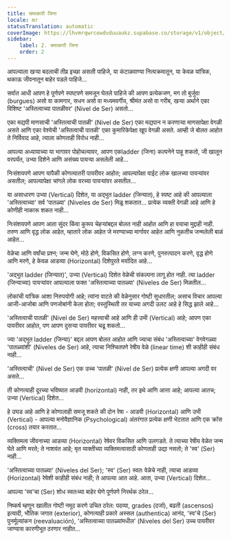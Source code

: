 ```yaml
---
title: चमत्कारी जिना
locale: mr
statusTranslation: automatic
coverImage: https://lhvmrqwrcowdvduuaukz.supabase.co/storage/v1/object/public/strapi-uploads/small_cover-tratado-de-psicologia-revolucionaria.webp-5e15e1cec4e0ebebcde5d7fc7565d8fd.webp
sidebar:
    label: 2. चमत्कारी जिना
    order: 2
---
```

आपल्याला खऱ्या बदलाची तीव्र इच्छा असली पाहिजे, या कंटाळवाण्या नित्यक्रमातून, या केवळ यांत्रिक, थकाऊ जीवनातून बाहेर पडले पाहिजे...

सर्वात आधी आपण हे पूर्णपणे स्पष्टपणे समजून घेतले पाहिजे की आपण प्रत्येकजण, मग तो बुर्जुवा (burgues) असो वा कामगार, सधन असो वा मध्यमवर्गीय, श्रीमंत असो वा गरीब, खऱ्या अर्थाने एका विशिष्ट 'अस्तित्वाच्या पातळीवर' (Nivel de Ser) असतो...

एका मद्यपी माणसाची 'अस्तित्वाची पातळी' (Nivel de Ser) एका मद्यपान न करणाऱ्या माणसापेक्षा वेगळी असते आणि एका वेश्येची 'अस्तित्वाची पातळी' एका कुमारिकेपेक्षा खूप वेगळी असते. आम्ही जे बोलत आहोत ते निर्विवाद आहे, त्याला कोणताही विरोध नाही...

आपल्या अध्यायाच्या या भागावर पोहोचल्यावर, आपण एकladder (जिना) कल्पनेने पाहू शकतो, जी खालून वरपर्यंत, उभ्या दिशेने आणि असंख्य पायऱ्या असलेली आहे...

निःसंशयपणे आपण यापैकी कोणत्यातरी पायरीवर आहोत; आपल्यापेक्षा वाईट लोक खालच्या पायऱ्यांवर असतील; आपल्यापेक्षा चांगले लोक वरच्या पायऱ्यांवर असतील...

या असाधारण उभ्या (Vertical) दिशेत, या अद्भुत ladder (जिन्यात), हे स्पष्ट आहे की आपल्याला 'अस्तित्वाच्या' सर्व 'पातळ्या' (Niveles de Ser) मिळू शकतात... प्रत्येक व्यक्ती वेगळी आहे आणि हे कोणीही नाकारू शकत नाही...

निःसंशयपणे आपण आता सुंदर किंवा कुरूप चेहऱ्यांबद्दल बोलत नाही आहोत आणि हा वयाचा मुद्दाही नाही. तरुण आणि वृद्ध लोक आहेत, म्हातारे लोक आहेत जे मरण्याच्या मार्गावर आहेत आणि नुकतीच जन्मलेली बाळं आहेत...

वेळेचा आणि वर्षांचा प्रश्न; जन्म घेणे, मोठे होणे, विकसित होणे, लग्न करणे, पुनरुत्पादन करणे, वृद्ध होणे आणि मरणे, हे केवळ आडव्या (Horizontal) दिशेपुरते मर्यादित आहे...

'अद्भुत ladder (जिन्यात)', उभ्या (Vertical) दिशेत वेळेची संकल्पना लागू होत नाही. त्या ladder (जिन्याच्या) पायऱ्यांवर आपल्याला फक्त 'अस्तित्वाच्या पातळ्या' (Niveles de Ser) मिळतील...

लोकांची यांत्रिक आशा निरुपयोगी आहे; त्यांना वाटते की वेळेनुसार गोष्टी सुधारतील; असाच विचार आपल्या आजी-आजोबा आणि पणजोबांनी केला होता; वस्तुस्थिती तर याच्या अगदी उलट आहे हे सिद्ध झाले आहे...

'अस्तित्वाची पातळी' (Nivel de Ser) महत्त्वाची आहे आणि ही उभी (Vertical) आहे; आपण एका पायरीवर आहोत, पण आपण दुसऱ्या पायरीवर चढू शकतो...

ज्या 'अद्भुत ladder (जिन्या)' बद्दल आपण बोलत आहोत आणि ज्याचा संबंध 'अस्तित्वाच्या' वेगवेगळ्या 'पातळ्यांशी' (Niveles de Ser) आहे, त्याचा निश्चितपणे रेषीय वेळे (linear time) शी काहीही संबंध नाही...

'अस्तित्वाची' (Nivel de Ser) एक उच्च 'पातळी' (Nivel de Ser) प्रत्येक क्षणी आपल्या अगदी वर असते...

ती कोणत्याही दूरच्या भविष्यात आडवी (horizontal) नाही, तर इथे आणि आत्ता आहे; आपल्या आतच; उभ्या (Vertical) दिशेत...

हे उघड आहे आणि हे कोणालाही समजू शकते की दोन रेषा - आडवी (Horizontal) आणि उभी (Vertical) - आपल्या मनोवैज्ञानिक (Psychological) अंतरंगात प्रत्येक क्षणी भेटतात आणि एक क्रॉस (cross) तयार करतात...

व्यक्तिमत्व जीवनाच्या आडव्या (Horizontal) रेषेवर विकसित आणि उलगडते. ते त्याच्या रेषीय वेळेत जन्म घेते आणि मरते; ते नाशवंत आहे; मृत व्यक्तीच्या व्यक्तिमत्वासाठी कोणताही उद्या नसतो; ते 'स्व' (Ser) नाही...

'अस्तित्वाच्या पातळ्या' (Niveles del Ser); 'स्व' (Ser) स्वतः वेळेचे नाही, त्याचा आडव्या (Horizontal) रेषेशी काहीही संबंध नाही; ते आपल्या आत आहे. आता, उभ्या (Vertical) दिशेत...

आपल्या 'स्व'चा (Ser) शोध स्वतःच्या बाहेर घेणे पूर्णपणे निरर्थक ठरेल...

निष्कर्ष म्हणून खालील गोष्टी नमूद करणे उचित ठरेल: पदव्या, grades (दर्जा), बढती (ascensos) इत्यादी, भौतिक जगात (exterior), कोणत्याही प्रकारे अस्सल (authentica) आनंद, 'स्व'चे (Ser) पुनर्मूल्यांकन (reevaluación), 'अस्तित्वाच्या पातळ्यांमधील' (Niveles del Ser) उच्च पायरीवर जाण्यास कारणीभूत ठरणार नाहीत...

